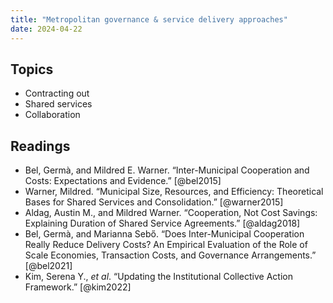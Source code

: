```yaml
---
title: "Metropolitan governance & service delivery approaches"
date: 2024-04-22
---
```


## Topics

-   Contracting out
-   Shared services
-   Collaboration

## Readings

-   Bel, Germà, and Mildred E. Warner. “Inter-Municipal Cooperation and Costs: Expectations and Evidence.” [@bel2015]
-   Warner, Mildred. “Municipal Size, Resources, and Efficiency: Theoretical Bases for Shared Services and Consolidation.” [@warner2015]
-   Aldag, Austin M., and Mildred Warner. “Cooperation, Not Cost Savings: Explaining Duration of Shared Service Agreements.” [@aldag2018]
-   Bel, Germà, and Marianna Sebő. “Does Inter-Municipal Cooperation Really Reduce Delivery Costs? An Empirical Evaluation of the Role of Scale Economies, Transaction Costs, and Governance Arrangements.” [@bel2021]
-   Kim, Serena Y., *et al*. “Updating the Institutional Collective Action Framework.” [@kim2022]
